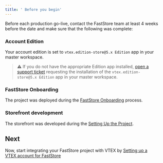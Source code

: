 ```yaml
---
title: ' Before you begin'
---
```


Before each production go-live, contact the FastStore team at least 4 weeks before the date and make sure that the following was complete:

<Steps>

### Account Edition

Your account edition is set to `vtex.edition-store@5.x Edition` app in your master workspace.

> ⚠️ If you do not have the appropriate Edition app installed, [open a support ticket](https://help.vtex.com/support) requesting the installation of the `vtex.edition-store@5.x Edition` app in your master workspace.

### FastStore Onboarding

The project was deployed during the [FastStore Onboarding](https://developers.vtex.com/docs/guides/faststore/getting-started-1-faststore-onboarding-overview) process.  

### Storefront development

The storefront was developed during the [Setting Up the Project](https://developers.vtex.com/docs/guides/faststore/getting-started-2-setting-up-the-project).

</Steps>

## Next

Now, start integrating your FastStore project with VTEX by [Setting up a VTEX account for FastStore](https://developers.vtex.com/docs/guides/faststore/go-live-1-setting-up-vtex-account-for-faststore)
